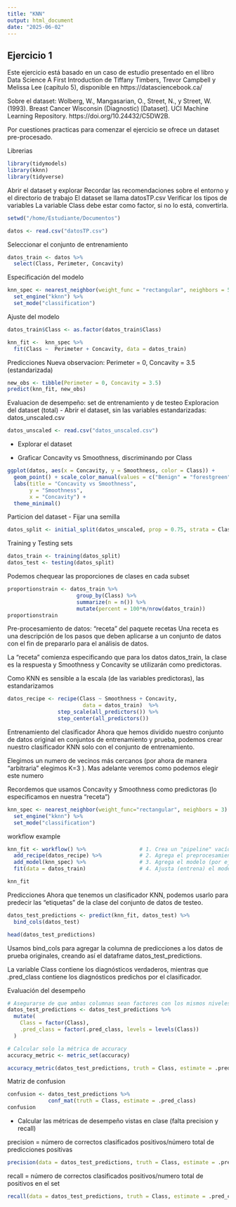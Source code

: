 ```yaml
---
title: "KNN"
output: html_document
date: "2025-06-02"
---
```


## Ejercicio 1

Este ejercicio está basado en un caso de estudio presentado en el libro Data Science A First Introduction de Tiffany Timbers, Trevor Campbell y Melissa Lee (capítulo 5), disponible en https://datasciencebook.ca/

Sobre el dataset: Wolberg, W., Mangasarian, O., Street, N., y Street, W. (1993). Breast Cancer Wisconsin (Diagnostic) [Dataset]. UCI Machine Learning Repository. https://doi.org/10.24432/C5DW2B.

Por cuestiones practicas para comenzar el ejercicio se ofrece un dataset pre-procesado.

Librerias

```r
library(tidymodels)
library(kknn)
library(tidyverse)
```

Abrir el dataset y explorar
Recordar las recomendaciones sobre el entorno y el directorio de trabajo
El dataset se llama datosTP.csv
Verificar los tipos de variables
La variable Class debe estar como factor, si no lo está, convertirla.

```r
setwd("/home/Estudiante/Documentos")

datos <- read.csv("datosTP.csv")
```

Seleccionar el conjunto de entrenamiento

```r
datos_train <- datos %>% 
  select(Class, Perimeter, Concavity)
```

Especificación del modelo

```r
knn_spec <- nearest_neighbor(weight_func = "rectangular", neighbors = 5) %>% 
  set_engine("kknn") %>% 
  set_mode("classification")
```

Ajuste del modelo

```r
datos_train$Class <- as.factor(datos_train$Class)

knn_fit <-  knn_spec %>% 
  fit(Class ~  Perimeter + Concavity, data = datos_train)
```

Predicciones
Nueva observacion: Perimeter = 0, Concavity = 3.5 (estandarizada)

```r
new_obs <- tibble(Perimeter = 0, Concavity = 3.5)
predict(knn_fit, new_obs)
```

Evaluacion de desempeño: set de entrenamiento y de testeo
Exploracion del dataset (total)
- Abrir el dataset, sin las variables estandarizadas: datos_unscaled.csv

```r
datos_unscaled <- read.csv("datos_unscaled.csv") 
```

- Explorar el dataset

- Graficar Concavity vs Smoothness, discriminando por Class

```r
ggplot(datos, aes(x = Concavity, y = Smoothness, color = Class)) +
  geom_point() + scale_color_manual(values = c("Benign" = "forestgreen", "Malignant" = "red")) +
  labs(title = "Concavity vs Smoothness",
       y = "Smoothness",
       x = "Concavity") +
  theme_minimal()
```


Particion del dataset
- Fijar una semilla

```r
datos_split <- initial_split(datos_unscaled, prop = 0.75, strata = Class)
```

Training y Testing sets

```r
datos_train <- training(datos_split)
datos_test <- testing(datos_split) 
```

Podemos chequear las proporciones de clases en cada subset

```r
proportionstrain <- datos_train %>% 
                      group_by(Class) %>% 
                      summarize(n = n()) %>% 
                      mutate(percent = 100*n/nrow(datos_train))
proportionstrain
```

Pre-procesamiento de datos: “receta” del paquete recetas
Una receta es una descripción de los pasos que deben aplicarse a un conjunto de datos con el fin de prepararlo para el análisis de datos.

La “receta” comienza especificando que para los datos datos_train, la clase es la respuesta y Smoothness y Concavity se utilizarán como predictoras.

Como KNN es sensible a la escala (de las variables predictoras), las estandarizamos

```r
datos_recipe <- recipe(Class ~ Smoothness + Concavity, 
                        data = datos_train)  %>% 
                step_scale(all_predictors()) %>% 
                step_center(all_predictors())
```

Entrenamiento del clasificador
Ahora que hemos dividido nuestro conjunto de datos original en conjuntos de entrenamiento y prueba, podemos crear nuestro clasificador KNN solo con el conjunto de entrenamiento.

Elegimos un numero de vecinos más cercanos (por ahora de manera “arbitraria” elegimos K=3
). Mas adelante veremos como podemos elegir este numero

Recordemos que usamos Concavity y Smoothness como predictoras (lo especificamos en nuestra “receta”)

```r
knn_spec <- nearest_neighbor(weight_func="rectangular", neighbors = 3) %>% 
  set_engine("kknn") %>% 
  set_mode("classification")
```

workflow example

```r
knn_fit <- workflow() %>%                 # 1. Crea un "pipeline" vacío de modelado
  add_recipe(datos_recipe) %>%            # 2. Agrega el preprocesamiento (receta)
  add_model(knn_spec) %>%                 # 3. Agrega el modelo (por ejemplo, KNN)
  fit(data = datos_train)                 # 4. Ajusta (entrena) el modelo con los datos

knn_fit
```
Predicciones
Ahora que tenemos un clasificador KNN, podemos usarlo para predecir las “etiquetas” de la clase del conjunto de datos de testeo.

```r
datos_test_predictions <- predict(knn_fit, datos_test) %>% 
  bind_cols(datos_test)

head(datos_test_predictions)
```

Usamos bind_cols para agregar la columna de predicciones a los datos de prueba originales, creando así el dataframe datos_test_predictions.

La variable Class contiene los diagnósticos verdaderos, mientras que .pred_class contiene los diagnósticos predichos por el clasificador.

Evaluación del desempeño

```r
# Asegurarse de que ambas columnas sean factores con los mismos niveles
datos_test_predictions <- datos_test_predictions %>%
  mutate(
    Class = factor(Class),
    .pred_class = factor(.pred_class, levels = levels(Class))
  )

# Calcular solo la métrica de accuracy
accuracy_metric <- metric_set(accuracy)

accuracy_metric(datos_test_predictions, truth = Class, estimate = .pred_class)
```

Matriz de confusion

```r
confusion <- datos_test_predictions %>% 
             conf_mat(truth = Class, estimate = .pred_class)
confusion
```

- Calcular las métricas de desempeño vistas en clase (falta precision y recall)

precision = número de correctos clasificados positivos/número total de predicciones positivas

```r
precision(data = datos_test_predictions, truth = Class, estimate = .pred_class, event_level = "second")
```
recall = número de correctos clasificados positivos/numero total de positivos en el set

```r
recall(data = datos_test_predictions, truth = Class, estimate = .pred_class, event_level = "second")
```


